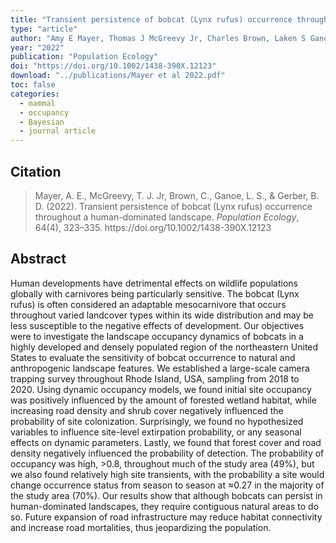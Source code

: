 ```yaml
---
title: "Transient persistence of bobcat (Lynx rufus) occurrence throughout a human‐dominated landscape"
type: "article"
author: "Amy E Mayer, Thomas J McGreevy Jr, Charles Brown, Laken S Ganoe, Brian D Gerber"
year: "2022"
publication: "Population Ecology"
doi: "https://doi.org/10.1002/1438-390X.12123"
download: "../publications/Mayer et al 2022.pdf"
toc: false
categories:
  - mammal
  - occupancy
  - Bayesian
  - journal article
---
```


## Citation 

> Mayer, A. E., McGreevy, T. J. Jr, Brown, C., Ganoe, L. S., & Gerber, B. D. (2022). Transient persistence of bobcat (Lynx rufus) occurrence throughout a human-dominated landscape. *Population Ecology*, 64(4), 323–335. https://doi.org/10.1002/1438-390X.12123

## Abstract

Human developments have detrimental effects on wildlife populations globally with carnivores being particularly sensitive. The bobcat (Lynx rufus) is often considered an adaptable mesocarnivore that occurs throughout varied landcover types within its wide distribution and may be less susceptible to the negative effects of development. Our objectives were to investigate the landscape occupancy dynamics of bobcats in a highly developed and densely populated region of the northeastern United States to evaluate the sensitivity of bobcat occurrence to natural and anthropogenic landscape features. We established a large-scale camera trapping survey throughout Rhode Island, USA, sampling from 2018 to 2020. Using dynamic occupancy models, we found initial site occupancy was positively influenced by the amount of forested wetland habitat, while increasing road density and shrub cover negatively influenced the probability of site colonization. Surprisingly, we found no hypothesized variables to influence site-level extirpation probability, or any seasonal effects on dynamic parameters. Lastly, we found that forest cover and road density negatively influenced the probability of detection. The probability of occupancy was high, >0.8, throughout much of the study area (49%), but we also found relatively high site transients, with the probability a site would change occurrence status from season to season at ≈0.27 in the majority of the study area (70%). Our results show that although bobcats can persist in human-dominated landscapes, they require contiguous natural areas to do so. Future expansion of road infrastructure may reduce habitat connectivity and increase road mortalities, thus jeopardizing the population.